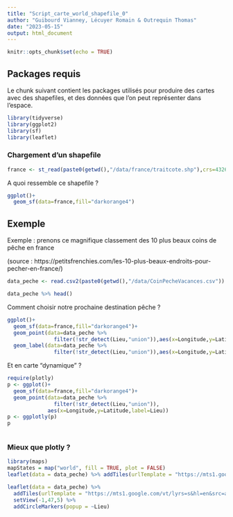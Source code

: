 ```yaml
---
title: "Script_carte_world_shapefile_0"
author: "Guibourd Vianney, Lécuyer Romain & Outrequin Thomas"
date: "2023-05-15"
output: html_document
---
```


```r
knitr::opts_chunk$set(echo = TRUE)
```

## Packages requis

Le chunk suivant contient les packages utilisés pour produire des cartes avec des shapefiles, et des données que l'on peut représenter dans l'espace.

```r
library(tidyverse)
library(ggplot2)
library(sf)
library(leaflet)
```

### Chargement d'un shapefile

```r
france <- st_read(paste0(getwd(),"/data/france/traitcote.shp"),crs=4326)
```

A quoi ressemble ce shapefile ?

```r
ggplot()+
  geom_sf(data=france,fill="darkorange4")
```


## Exemple

Exemple : prenons ce magnifique classement des 10 plus beaux coins de pêche en france

(source : https://petitsfrenchies.com/les-10-plus-beaux-endroits-pour-pecher-en-france/)

```r
data_peche <- read.csv2(paste0(getwd(),"/data/CoinPecheVacances.csv"))

data_peche %>% head()
```

Comment choisir notre prochaine destination pêche ?

```r
ggplot()+
  geom_sf(data=france,fill="darkorange4")+
  geom_point(data=data_peche %>% 
               filter(!str_detect(Lieu,"union")),aes(x=Longitude,y=Latitude))+
  geom_label(data=data_peche %>% 
               filter(!str_detect(Lieu,"union")),aes(x=Longitude,y=Latitude+0.5,label=Lieu),size=2)
```

Et en carte "dynamique" ?

```r
require(plotly)
p <- ggplot()+
  geom_sf(data=france,fill="darkorange4")+
  geom_point(data=data_peche %>% 
               filter(!str_detect(Lieu,"union")),
             aes(x=Longitude,y=Latitude,label=Lieu))
p <- ggplotly(p) 
p
```

```r

```

### Mieux que plotly ?

```r
library(maps)
mapStates = map("world", fill = TRUE, plot = FALSE)
leaflet(data = data_peche) %>% addTiles(urlTemplate = "https://mts1.google.com/vt/lyrs=s&hl=en&src=app&x={x}&y={y}&z={z}&s=G", attribution = 'Google') %>% addCircleMarkers(popup = ~Lieu)
```

```r
leaflet(data = data_peche) %>% 
  addTiles(urlTemplate = "https://mts1.google.com/vt/lyrs=s&hl=en&src=app&x={x}&y={y}&z={z}&s=G", attribution = 'Google') %>% 
  setView(-1,47,5) %>% 
  addCircleMarkers(popup = ~Lieu)
```

